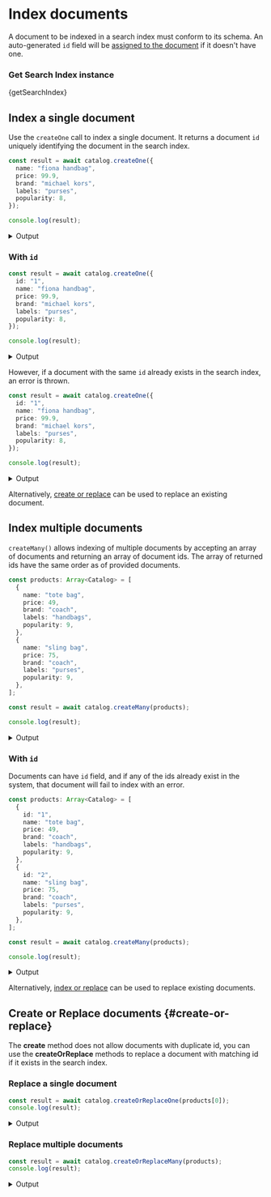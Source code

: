 
# Index documents

A document to be indexed in a search index must conform to its schema. An
auto-generated `id` field will be [assigned to the document](../datamodel#id-field)
if it doesn't have one.

### Get Search Index instance

<CodeBlock language="ts">{getSearchIndex}</CodeBlock>

## Index a single document

Use the `createOne` call to index a single document. It returns a document `id` uniquely identifying
the document in the search index.

```ts
const result = await catalog.createOne({
  name: "fiona handbag",
  price: 99.9,
  brand: "michael kors",
  labels: "purses",
  popularity: 8,
});

console.log(result);
```

<details>
  <summary>Output</summary>

```
{
  "id": "407124e3-f4a9-4d72-b777-580d8f8de654"
}
```

</details>

### With `id`

```ts
const result = await catalog.createOne({
  id: "1",
  name: "fiona handbag",
  price: 99.9,
  brand: "michael kors",
  labels: "purses",
  popularity: 8,
});

console.log(result);
```

<details>
  <summary>Output</summary>

```
{
  "id": "1"
}
```

</details>

However, if a document with the same `id` already exists in the search index,
an error is thrown.

```ts
const result = await catalog.createOne({
  id: "1",
  name: "fiona handbag",
  price: 99.9,
  brand: "michael kors",
  labels: "purses",
  popularity: 8,
});

console.log(result);
```

<details>
  <summary>Output</summary>

```
    {
      "id": "1",
      "error": {
        "errMsg": "TigrisError: A document with id '1' already exists."
      }
    },
```

</details>

Alternatively, [create or replace](#create-or-replace) can be used to replace an existing document.

## Index multiple documents

`createMany()` allows indexing of multiple documents by accepting an array of documents and returning
an array of document ids. The array of returned ids have the same order as of provided documents.

```ts
const products: Array<Catalog> = [
  {
    name: "tote bag",
    price: 49,
    brand: "coach",
    labels: "handbags",
    popularity: 9,
  },
  {
    name: "sling bag",
    price: 75,
    brand: "coach",
    labels: "purses",
    popularity: 9,
  },
];

const result = await catalog.createMany(products);

console.log(result);
```

<details>
  <summary>Output</summary>

```
[
  {
    "id": "002eeee4-4249-469d-9425-100fc0e60a68"
  },
  {
    "id": "5659ff93-83fc-4355-8564-ac8efb47f4ef"
  }
]
```

</details>

### With `id`

Documents can have `id` field, and if any of the ids already exist in the system, that document will
fail to index with an error.

```ts
const products: Array<Catalog> = [
  {
    id: "1",
    name: "tote bag",
    price: 49,
    brand: "coach",
    labels: "handbags",
    popularity: 9,
  },
  {
    id: "2",
    name: "sling bag",
    price: 75,
    brand: "coach",
    labels: "purses",
    popularity: 9,
  },
];

const result = await catalog.createMany(products);

console.log(result);
```

<details>
  <summary>Output</summary>

```
[
  {
    "id": "1"
  },
  {
    "id": "2",
    "error": {
      "errMsg": "TigrisError: A document with id '2' already exists."
    }
  }
]
```

</details>

Alternatively, [index or replace](#create-or-replace) can be used to replace existing documents.

## Create or Replace documents {#create-or-replace}

The **create** method does not allow documents with duplicate id, you can use
the **createOrReplace** methods to replace a document with matching id if it
exists in the search index.

### Replace a single document

```ts
const result = await catalog.createOrReplaceOne(products[0]);
console.log(result);
```

<details>
  <summary>Output</summary>

```
{
  "id": "1"
}
```

</details>

### Replace multiple documents

```ts
const result = await catalog.createOrReplaceMany(products);
console.log(result);
```

<details>
  <summary>Output</summary>

```
[
  {
    "id": "1"
  },
  {
    "id": "2"
  }
]
```

</details>
